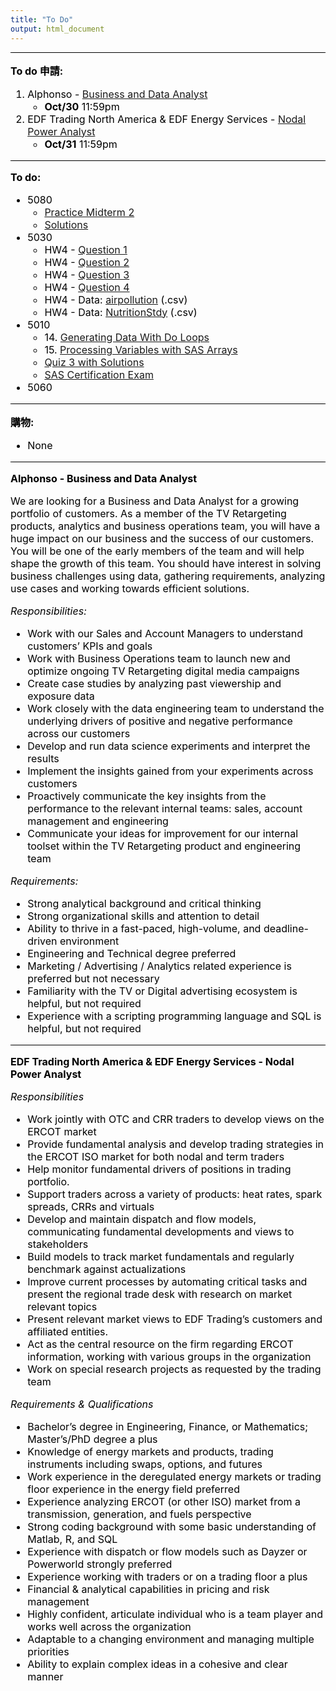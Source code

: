 ```yaml
---
title: "To Do"
output: html_document
---
```


<style>
h1 {font-size: 28px; color: black; font-weight: bold; text-align: left;}
h1.title {color: black; text-align: center;}
hr {height: 1px; background-color: black;}
p {font-size: 16px; color: black;}
ol {font-size: 16px; color: black;}
ul {font-size: 16px; color: black;}
</style>

---

**To do 申請:**

1. Alphonso - [Business and Data Analyst](https://cornell.joinhandshake.com/jobs/832323)
    - **Oct/30** 11:59pm
2. EDF Trading North America & EDF Energy Services - [Nodal Power Analyst](https://cornell.joinhandshake.com/jobs/2023541)
    - **Oct/31** 11:59pm

---

**To do:**

- 5080
    - [Practice Midterm 2](CU/5080/PM2.pdf)
    - [Solutions](CU/5080/PM2_S.pdf)
- 5030
    - HW4 - [Question 1](CU/5030/HW4-Q1.html)
    - HW4 - [Question 2](CU/5030/HW4-Q2.html)
    - HW4 - [Question 3](CU/5030/HW4-Q3.html)
    - HW4 - [Question 4](CU/5030/HW4-Q4.html)
    - HW4 - Data: [airpollution](CU/5030/airpollution.csv) (.csv)
    - HW4 - Data: [NutritionStdy](CU/5030/NutritionStdy.csv) (.csv)
- 5010
    - 14\. [Generating Data With Do Loops](CU/5010/Lec14.pdf)
    - 15\. [Processing Variables with SAS Arrays](CU/5010/Lec15.pdf)
    - [Quiz 3 with Solutions](CU/5010/Quiz3_S.pdf)
    - [SAS Certification Exam](CU/5010/SAS_Exam.pdf)
- 5060

---

**購物:**

- None

---

**Alphonso - Business and Data Analyst**

We are looking for a Business and Data Analyst for a growing portfolio of customers. As a member of the TV Retargeting products, analytics and business operations team, you will have a huge impact on our business and the success of our customers. You will be one of the early members of the team and will help shape the growth of this team. You should have interest in solving business challenges using data, gathering requirements, analyzing use cases and working towards efficient solutions.

*Responsibilities:*

- Work with our Sales and Account Managers to understand customers' KPIs and goals
- Work with Business Operations team to launch new and optimize ongoing TV Retargeting digital media campaigns
- Create case studies by analyzing past viewership and exposure data
- Work closely with the data engineering team to understand the underlying drivers of positive and negative performance across our customers
- Develop and run data science experiments and interpret the results
- Implement the insights gained from your experiments across customers
- Proactively communicate the key insights from the performance to the relevant internal teams: sales, account management and engineering
- Communicate your ideas for improvement for our internal toolset within the TV Retargeting product and engineering team

*Requirements:*

- Strong analytical background and critical thinking
- Strong organizational skills and attention to detail
- Ability to thrive in a fast-paced, high-volume, and deadline-driven environment
- Engineering and Technical degree preferred
- Marketing / Advertising / Analytics related experience is preferred but not necessary
- Familiarity with the TV or Digital advertising ecosystem is helpful, but not required
- Experience with a scripting programming language and SQL is helpful, but not required

---

**EDF Trading North America & EDF Energy Services - Nodal Power Analyst**

*Responsibilities*

- Work jointly with OTC and CRR traders to develop views on the ERCOT market
- Provide fundamental analysis and develop trading strategies in the ERCOT ISO market for both nodal and term traders
- Help monitor fundamental drivers of positions in trading portfolio.
- Support traders across a variety of products: heat rates, spark spreads, CRRs and virtuals
- Develop and maintain dispatch and flow models, communicating fundamental developments and views to stakeholders
- Build models to track market fundamentals and regularly benchmark against actualizations
- Improve current processes by automating critical tasks and present the regional trade desk with research on market relevant topics
- Present relevant market views to EDF Trading's customers and affiliated entities.
- Act as the central resource on the firm regarding ERCOT information, working with various groups in the organization
- Work on special research projects as requested by the trading team

*Requirements & Qualifications*

- Bachelor's degree in Engineering, Finance, or Mathematics; Master's/PhD degree a plus
- Knowledge of energy markets and products, trading instruments including swaps, options, and futures
- Work experience in the deregulated energy markets or trading floor experience in the energy field preferred
- Experience analyzing ERCOT (or other ISO) market from a transmission, generation, and fuels perspective
- Strong coding background with some basic understanding of Matlab, R, and SQL
- Experience with dispatch or flow models such as Dayzer or Powerworld strongly preferred
- Experience working with traders or on a trading floor a plus
- Financial & analytical capabilities in pricing and risk management
- Highly confident, articulate individual who is a team player and works well across the organization
- Adaptable to a changing environment and managing multiple priorities
- Ability to explain complex ideas in a cohesive and clear manner